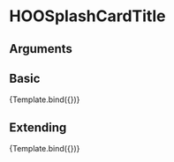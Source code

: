 
<Meta title="Molecules/Card-Elements/HOOSplashCardTitle" component={HOOSplashCardTitle}/>

# HOOSplashCardTitle


## Arguments

<ArgsTable of={HOOSplashCardTitle} />


## Basic
<Canvas>
  <Story 
    name="Basic"
    args = { 
      { title: "Splash Card Title" } 
    }>
    {Template.bind({})}
  </Story>
</Canvas>

## Extending
<Canvas>
  <Story 
    name="Extending"
    args = { 
     { title: "Splash Card Title", rootElementAttributes: { style: { backgroundColor: "pink" } }}
    }>
    {Template.bind({})}
  </Story>
</Canvas>